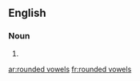==English==

===Noun===
{{head|en|noun plural form}}

# {{plural of|rounded vowel|lang=en}}

[[ar:rounded vowels]]
[[fr:rounded vowels]]